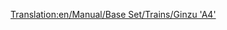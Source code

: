 [[Translation:en/Manual/Base Set/Trains/Ginzu 'A4']]
{{nl/Manual/Base Set/Trains/Treinen|Naam=Ginzu "A4"
|Afbeelding=[[File:en/Manual/Base Set/Trains/Ginzua4.png]]
|Kosten=£22,265 ($44.530)
|Snelheid=128 km/h (80 mph)
|Gewicht=162 t
|Kracht=1,200 pk (895 kW)
|Onderhoudskosten=£2,296 ($4.592)
|Ontworpen=1935
|Levensduur=20
|Capaciteit=n.v.t.
|Omschrijving=De meest gebruikte stoomtreinen, tot dat de dieseltreinen op het toneel kwamen. De Ginzu is beschikbaar vanaf het begin van het spel (als je start vanaf rond het jaar 1945) en is de snelste van alle stoomtreinen. Later komt de [[nl/Manual/Base Set/Trains/SH '8P'|SH "8P"]] beschikbaar.
|Real-life=Dit is een herbenoemde versie van de [https://www.wikipedia.org/wiki/LNER Class A4 British Gresley A4 (EN)] locomotief. Een Britse Gresley A4 locomotive, genaamd naar "Mallard", welke de recordhouder is van snelste stoomtrein met een snelheid van 126 mph (202.8 km/h).<br/>
Voor meer informatie, zie http://www.lner.info/locos/A/a4.shtml.
}}